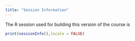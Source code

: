 ```yaml
---
title: "Session Information"
---
```


The R session used for building this version of the course is

```r
print(sessionInfo(),locale = FALSE)
```
